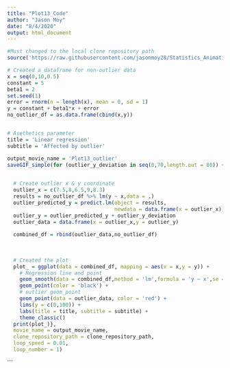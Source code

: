 ```yaml
---
title: "Plot13_Code"
author: "Jason Moy"
date: "8/4/2020"
output: html_document
---
```


```r
#Must changed to the local clone repository path
source('https://raw.githubusercontent.com/jasonmoy28/Statistics_Animation_Plot/master/saveGIF_simple_git_ver.R') # run the saveGIF_simple function 
```

```r
# Created a dataframe for non-outlier data 
x = seq(0,10,0.5)
constant = 5 
beta1 = 2
set.seed(1)
error = rnorm(n = length(x), mean = 0, sd = 1)
y = constant + beta1*x + error 
no_outlier_df = as.data.frame(cbind(x,y))


# Asethetics parameter
title = 'Linear regression' 
subtitle = 'Affected by outlier'

output_movie_name = 'Plot13_outlier'
saveGIF_simple(for (outlier_y_deviation in seq(0,70,length.out = 80)) {
  

  # Create outlier x & y coordinate
  outlier_x = c(7.5,8,6.5,9,8.3)
  results = no_outlier_df %>% lm(y ~ x,data = .)
  outlier_predicted_y = predict.lm(object = results,
                                   newdata = data.frame(x = outlier_x))
  outlier_y = outlier_predicted_y + outlier_y_deviation
  outlier_data = data.frame(x = outlier_x,y = outlier_y)
  
  combined_df = rbind(outlier_data,no_outlier_df)
  
  
  
  # Created the plot 
  plot_ = ggplot(data = combined_df, mapping = aes(x = x,y = y)) + 
    # Regression line and point 
    geom_smooth(data = combined_df,method = 'lm',formula = 'y ~ x',se = F) + 
    geom_point(color = 'black') + 
    # outlier geom_point 
    geom_point(data = outlier_data, color = 'red') + 
    lims(y = c(0,100)) + 
    labs(title = title, subtitle = subtitle) + 
    theme_classic()
  print(plot_)},
  movie_name = output_movie_name,
  clone_repository_path = clone_repository_path,
  loop_speed = 0.01,
  loop_number = 1)
```



```